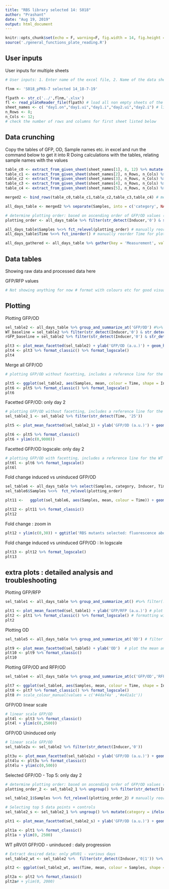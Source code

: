 ```yaml
---
title: "RBS library selected 14: S018"
author: "Prashant"
date: "Aug 19, 2019"
output: html_document
---
```


```r
knitr::opts_chunk$set(echo = F, warning=F, fig.width = 14, fig.height = 3.5)
source('./general_functions_plate_reading.R')
```

## User inputs


User inputs for multiple sheets

```r
# User inputs: 1. Enter name of the excel file, 2. Name of the data sheet(S) 3. number of rows and columns in plate reader data 4. Title for plots #comment (file name starts in the previous directory of this Rproject)

flnm <- 'S018_pPK6-7 selected 14_18-7-19'

flpath <- str_c('../',flnm,'.xlsx')
fl <- read_plateReader_file(flpath) # load all non empty sheets of the excel file into fl - as a list 
sheet_names <- c( "day1.on","day1.ui","day1.i","day2.ui","day2.i") # list the sheets to be loaded
n_Rows <- 8; 
n_Cols <- 12; 
# check the number of rows and columns for first sheet listed below
```

## Data crunching

Copy the tables of GFP, OD, Sample names etc. in excel and run the command below to get it into R
Doing calculations with the tables, relating sample names with the values

```r
table_c0 <- extract_from_given_sheet(sheet_names[1], 8, 12) %>% mutate(Inducer = '0 uM') %>% mutate(Time = '0') # extracing from each sheet
table_c1 <- extract_from_given_sheet(sheet_names[2], n_Rows, n_Cols) %>% mutate(Inducer = '0 uM') %>% mutate(Time = '6')
table_c2 <- extract_from_given_sheet(sheet_names[3], n_Rows, n_Cols) %>% mutate(Inducer = '1 uM') %>% mutate(Time = '6')
table_c3 <- extract_from_given_sheet(sheet_names[4], n_Rows, n_Cols) %>% mutate(Inducer = '0 uM') %>% mutate(Time = '25')
table_c4 <- extract_from_given_sheet(sheet_names[5], n_Rows, n_Cols) %>% mutate(Inducer = '1 uM') %>% mutate(Time = '25')

merged2 <- bind_rows(table_c0,table_c1,table_c2,table_c3,table_c4) # merge all sheets into 1 table

all_days_table <- merged2 %>% separate(Samples, into = c('category', NA), sep = '\\_', remove = F) %>% mutate(category  = fct_lump(category, 2, other_level = 'Controls')) # create a category row for controls and the library clones 6 and 7

# determine plotting order: based on ascending order of GFP/OD values (for single replicate data)
plotting_order <- all_days_table %>% filter(str_detect(Inducer,'0') & str_detect(Time,'6')) %>% arrange(`GFP/OD`) %>%  mutate(Samples = fct_inorder(Samples)) %>% pull(Samples) %>% levels()

all_days_table$Samples %<>% fct_relevel(plotting_order) # manually reorder samples for plotting
all_days_table$Time %<>% fct_inorder() # manually reorder Time for plotting

all_days_gathered <- all_days_table %>% gather(key = 'Measurement', value = 'Reading', OD, GFP, RFP, 'GFP/RFP', 'GFP/OD', 'RFP/OD') # gather different measurements and ratios into 1 column

```

## Data tables

Showing raw data and processed data here 

GFP/RFP values
``` r
# Not showing anything for now # format with colours etc for good visualization
```


## Plotting


Plotting GFP/OD

```r
sel_table2 <- all_days_table %>% group_and_summarize_at('GFP/OD') #%>% filter(!str_detect(Samples, "MG|LB")) %>% filter(!str_detect(Inducer, "s")) # filter neccesary samples for plotting ; by default mean and variance of GFP/RFP column
WT_baseline = sel_table2 %>% filter(str_detect(Inducer,'0') & str_detect(Time,'25') & str_detect(Samples,'RV01 $')) %>% pull(mean) # find the value for pRV01
rGFP_baseline = sel_table2 %>% filter(str_detect(Inducer,'0') & str_detect(Time,'25') & str_detect(Samples,'rGFP')) %>% pull(mean) # find the value for rGFP negative control

plt3 <- plot_mean_facetted(sel_table2) + ylab('GFP/OD (a.u.)') + geom_hline(yintercept = WT_baseline, linetype = 2) +  geom_hline(yintercept = rGFP_baseline, linetype = 2) # plot the mean, add y axis label and a baseline indication
plt4 <- plt3 %>% format_classic() %>% format_logscale()
plt4
```

Merge all GFP/OD

```r
# plotting GFP/OD without facetting, includes a reference line for the WT control

plt5 <- ggplot(sel_table2, aes(Samples, mean, colour = Time, shape = Inducer)) + geom_point(size = 2) + scale_shape_manual(values = c(1,19)) + ylab('GFP/OD (a.u.)') + ggtitle('RBS mutant library-2') + geom_hline(yintercept = WT_baseline, linetype = 2)
plt6 <- plt5 %>% format_classic() %>% format_logscale()
plt6
```

Facetted GFP/OD: only day 2

```r
# plotting GFP/OD without facetting, includes a reference line for the WT control
sel_table2_1 <- sel_table2 %>% filter(str_detect(Time, '25'))

plt5 <- plot_mean_facetted(sel_table2_1) + ylab('GFP/OD (a.u.)') + geom_hline(yintercept = WT_baseline, linetype = 2) +  geom_hline(yintercept = rGFP_baseline, linetype = 2) # plot the mean, add y axis label and a baseline indication

plt6 <- plt5 %>% format_classic() 
plt6 + ylim(c(0,9000))
```
Facetted GFP/OD logscale: only day 2

```r
# plotting GFP/OD with facetting, includes a reference line for the WT control
plt6l <- plt6 %>% format_logscale() 
plt6l
```

Fold change induced vs uninduced GFP/OD

```r
sel_table6 <- all_days_table %>% select(Samples, category, Inducer, Time, `Replicate #`, `GFP/OD`) %>% filter(!str_detect(Time,'0')) %>% spread(Inducer, `GFP/OD`) %>% mutate(ratio = `1 uM`/`0 uM`, Inducer = 'none') %>% group_and_summarize_at('ratio') # spread GFP/OD for induced and uninduced and calculate ratio
sel_table6$Samples %<>%  fct_relevel(plotting_order)

plt11 <-   ggplot(sel_table6, aes(Samples, mean, colour = Time)) + geom_point(size = 2) + geom_errorbar(aes(ymin = mean - sd, ymax = mean + sd), width = 0.1)  + facet_grid(~ category, scales = 'free_x', space = 'free_x') + geom_hline(yintercept = 1, linetype = 2) + ylab('Induced/Uninduced ratio (GFP/OD)') + ggtitle('RBS mutants selected')

plt12 <- plt11 %>% format_classic()
plt12
```

Fold change : zoom in

```r
plt12 + ylim(c(0,30)) + ggtitle('RBS mutants selected: fluorescence above MG1655 background')

```

Fold change induced vs uninduced GFP/OD : In logscale

```r

plt13 <- plt12 %>% format_logscale()
plt13
```


## extra plots : detailed analysis and troubleshooting


Plotting GFP/RFP 

```r
sel_table1 <- all_days_table %>% group_and_summarize_at() #%>% filter(!str_detect(Samples, "MG|LB")) %>% filter(!str_detect(Inducer, "s")) # filter neccesary samples for plotting ; by default mean and variance of GFP/RFP column

plt1 <- plot_mean_facetted(sel_table1) + ylab('GFP/RFP (a.u.)') # plot the mean and add y axis label
plt2 <- plt1 %>% format_classic() %>% format_logscale() # formatting with clean classic look and on a logscale
plt2

```

Plotting OD 

```r
sel_table5 <- all_days_table %>% group_and_summarize_at('OD') # filter neccesary samples for plotting ; by default mean and variance of GFP/RFP column

plt9 <- plot_mean_facetted(sel_table5) + ylab('OD')  # plot the mean and add y axis label 
plt10 <- plt9 %>% format_classic()
plt10
```

Plotting GFP/OD and RFP/OD

```r
sel_table4 <- all_days_table %>% group_and_summarize_at(c('GFP/OD','RFP/OD')) # filter neccesary samples for plotting ; by default mean and variance of GFP/RFP column

plt7 <- ggplot(sel_table4, aes(Samples, mean, colour = Time, shape = Inducer)) + geom_point(size = 2) + scale_shape_manual(values = c(1,19,2)) + facet_grid(Measurement ~ category, scales = 'free_x', space = 'free_x') + ylab('Fluorescence/OD (a.u.)') + ggtitle('RBS mutant library-2')
plt8 <- plt7 %>% format_classic() %>% format_logscale()
plt8 #+ scale_colour_manual(values = c('#4daf4a' ,'#e41a1c'))
```

 GFP/OD linear scale

```r
# linear scale GFP/OD
plt4l <- plt3 %>% format_classic()
plt4l + ylim(c(0,2500))
```

 GFP/OD Uninduced only

```r
# linear scale GFP/OD
sel_table2u <- sel_table2 %>% filter(str_detect(Inducer,'0'))

plt3u <- plot_mean_facetted(sel_table2u) + ylab('GFP/OD (a.u.)') + geom_hline(yintercept = WT_baseline, linetype = 2) +  geom_hline(yintercept = rGFP_baseline, linetype = 2) # plot the mean, add y axis label and a baseline indication
plt4lu <- plt3u %>% format_classic()
plt4lu + ylim(c(0,500))
```

Selected GFP/OD - Top 5: only day 2

```r
# determine plotting order: based on ascending order of GFP/OD values (for single replicate data)
plotting_order_2 <- sel_table2_1 %>% ungroup() %>% filter(str_detect(Inducer,'0')) %>% arrange(mean) %>%  mutate(Samples = fct_inorder(Samples)) %>% pull(Samples) %>% levels()

sel_table2_1$Samples %<>% fct_relevel(plotting_order_2) # manually reorder samples for plotting

# Selecting top 5 data points + controls
sel_table2_s <- sel_table2_1 %>% ungroup() %>% mutate(category = ifelse(str_detect(category, 'pPK'), 'Mutants', as.character(category))) %>% mutate(category = fct_infreq(category)) %>% group_by(Samples, Inducer, category, Time) %>%  filter(str_detect(Inducer,'0|1')) %>% filter(str_detect(Samples, 'RV01 $|rG|MG|7_21|7_6|7_28|7_32|7_17')) 

plt1 <- plot_mean_facetted(sel_table2_s) + ylab('GFP/OD (a.u.)') + geom_hline(yintercept = WT_baseline, linetype = 2) +  geom_hline(yintercept = rGFP_baseline, linetype = 2) # plot the mean, add y axis label and a baseline indication

plt1a <- plt1 %>% format_classic() 
plt1a + ylim(0, 2500)
```

WT pRV01 GFP/OD - uninduced : daily progression

```r
# Extract desired data: only pRV01 - various days
sel_table2_wt <- sel_table2 %>%  filter(str_detect(Inducer,'0|1')) %>% filter(str_detect(Samples, 'RV01 $|rG|MG')) 

plt2 <- ggplot(sel_table2_wt, aes(Time, mean, colour = Samples, shape = Inducer)) + geom_errorbar(aes(ymin = mean - sd, ymax = mean + sd), width = 0.1) + geom_point(size = 2, fill = 'white') + facet_grid(~ category, scales = 'free_x', space = 'free_x') + scale_shape_manual(values = c(21,19)) + ggtitle('Un-induced flipping with time') + ylab('GFP/OD (a.u.)') + geom_hline(yintercept = WT_baseline, linetype = 2) +  geom_hline(yintercept = rGFP_baseline, linetype = 2) # plot the mean, add y axis label and a baseline indication

plt2a <- plt2 %>% format_classic() 
plt2a# + ylim(0, 2000)
```
